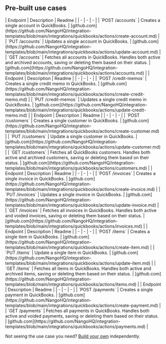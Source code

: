 
## Pre-built use cases

<AccordionGroup>


<Accordion title="Accounts">
| Endpoint | Description | Readme |
| - | - | - |
| `POST /accounts` | Creates a single account in QuickBooks. | [github.com](https://github.com/NangoHQ/integration-templates/blob/main/integrations/quickbooks/actions/create-account.md) |
| `PUT /accounts` | Updates a single account in QuickBooks. | [github.com](https://github.com/NangoHQ/integration-templates/blob/main/integrations/quickbooks/actions/update-account.md) |
| `GET /accounts` | Fetches all accounts in QuickBooks. Handles both active and archived accounts, saving or deleting them based on their status. | [github.com](https://github.com/NangoHQ/integration-templates/blob/main/integrations/quickbooks/actions/accounts.md) |
</Accordion>


<Accordion title="Credit Memos">
| Endpoint | Description | Readme |
| - | - | - |
| `POST /credit-memos` | Creates a single credit memo in QuickBooks. | [github.com](https://github.com/NangoHQ/integration-templates/blob/main/integrations/quickbooks/actions/create-credit-memo.md) |
| `PUT /credit-memos` | Updates a single credit memo in QuickBooks. | [github.com](https://github.com/NangoHQ/integration-templates/blob/main/integrations/quickbooks/actions/update-credit-memo.md) |
</Accordion>


<Accordion title="Customers">
| Endpoint | Description | Readme |
| - | - | - |
| `POST /customers` | Creates a single customer in QuickBooks. | [github.com](https://github.com/NangoHQ/integration-templates/blob/main/integrations/quickbooks/actions/create-customer.md) |
| `PUT /customers` | Update a single customer in QuickBooks. | [github.com](https://github.com/NangoHQ/integration-templates/blob/main/integrations/quickbooks/actions/update-customer.md) |
| `GET /customers` | Fetches all QuickBooks customers. Handles both active and archived customers, saving or deleting them based on their status. | [github.com](https://github.com/NangoHQ/integration-templates/blob/main/integrations/quickbooks/actions/customers.md) |
</Accordion>


<Accordion title="Invoices">
| Endpoint | Description | Readme |
| - | - | - |
| `POST /invoices` | Creates a single invoice in QuickBooks. | [github.com](https://github.com/NangoHQ/integration-templates/blob/main/integrations/quickbooks/actions/create-invoice.md) |
| `PUT /invoices` | Updates a single invoice in QuickBooks. | [github.com](https://github.com/NangoHQ/integration-templates/blob/main/integrations/quickbooks/actions/update-invoice.md) |
| `GET /invoices` | Fetches all invoices in QuickBooks. Handles both active and voided invoices, saving or deleting them based on their status. | [github.com](https://github.com/NangoHQ/integration-templates/blob/main/integrations/quickbooks/actions/invoices.md) |
</Accordion>


<Accordion title="Items">
| Endpoint | Description | Readme |
| - | - | - |
| `POST /items` | Creates a single item in QuickBooks. | [github.com](https://github.com/NangoHQ/integration-templates/blob/main/integrations/quickbooks/actions/create-item.md) |
| `PUT /items` | Update a single item in QuickBooks. | [github.com](https://github.com/NangoHQ/integration-templates/blob/main/integrations/quickbooks/actions/update-item.md) |
| `GET /items` | Fetches all items in QuickBooks. Handles both active and archived items, saving or deleting them based on their status. | [github.com](https://github.com/NangoHQ/integration-templates/blob/main/integrations/quickbooks/actions/items.md) |
</Accordion>


<Accordion title="Payments">
| Endpoint | Description | Readme |
| - | - | - |
| `POST /payments` | Creates a single payment in QuickBooks. | [github.com](https://github.com/NangoHQ/integration-templates/blob/main/integrations/quickbooks/actions/create-payment.md) |
| `GET /payments` | Fetches all payments in QuickBooks. Handles both active and voided payments, saving or deleting them based on their status. | [github.com](https://github.com/NangoHQ/integration-templates/blob/main/integrations/quickbooks/actions/payments.md) |
</Accordion>

</AccordionGroup>

<Tip>Not seeing the use case you need? [Build your own](https://nango.dev/slack) independently.</Tip>
